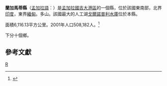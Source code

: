 {{Infobox settlement
<!--See the Table at Infobox Settlement for all fields and descriptions of usage-->
<!-- Basic info  ---------------->
|official_name          = 蘭加馬蒂縣
|other_name             =রাঙ্গামাটি পার্বত্য জেলা([[孟加拉語|孟加拉語]])
|native_name            = [[File:Chakma_script_rangamattye_20.png|File:Chakma_script_rangamattye_20.png]] ([[Chakma_language|Chakma]])
|nickname               = 
|settlement_type        = <!--For Town or Village (Leave blank for the default City)-->
|motto                  =
<!-- images and maps  ----------->
|image_skyline          = Rangamati1.jpg
|imagesize              = 
|image_caption          = View from Tabalchari [[Bangladesh_Rifles|BDR]] camp, Rangamati
|image_flag             = 
|flag_size              =
|image_seal             = 
|seal_size              =
|image_shield           = 
|shield_size            =
|image_blank_emblem     =
|blank_emblem_type      =
|blank_emblem_size      =
|image_map              = 
|mapsize                =
|map_caption            = 
|image_map1             = 
|mapsize1               = 
|map_caption1           = 
|image_dot_map          =
|dot_mapsize            =
|dot_map_caption        =
|dot_x =  |dot_y =
|pushpin_map            = Bangladesh <!-- the name of a location map as per http://en.wikipedia.org/wiki/Template:Location_map -->
|pushpin_label_position =bottom
|pushpin_mapsize        =
|pushpin_map_caption    =蘭加馬蒂縣位置圖
<!-- Location ------------------>
|coordinates_display    = inline,title
|coordinates_region     = BD
|subdivision_type       = 國家
|subdivision_name       = {{flag|Bangladesh}}
|subdivision_type1      = [[孟加拉行政區劃|區]]
|subdivision_name1      = [[吉大港區|吉大港區]]
|subdivision_type2      = [[Districts_of_Bangladesh|縣]]
|subdivision_name2      = '''蘭加馬蒂縣'''
|subdivision_type3      = 
|subdivision_name3      = 
|subdivision_type4      = 
|subdivision_name4      =
<!-- Politics ----------------->
|government_footnotes   =
|government_type        =
|leader_title           =  Member of the Parliament from Rangamati Hill District
|leader_name            =Dipankar Talukder
|leader_title1          = Deputy Commissioner(D.C)
|leader_name1           =Saurendra Nath Chakrabhartty
|leader_title2          =[[Chakma_people|Chakma]] Raja (Chakma Circle Chief)
|leader_name2           =[[Debashish_Roy|Debashish Roy]]
|leader_title3          =Pouroshava Mayor
|leader_name3           =Habibur Rahman
|leader_title4          =
|leader_name4           =
|established_title      =  <!-- Settled -->
|established_date       = 
|established_title2     =  <!-- Incorporated (town) -->
|established_date2      = 
|established_title3     =  <!-- Incorporated (city) -->
|established_date3      =
<!-- Area    --------------------->
|area_magnitude         = 
|unit_pref                =Imperial <!--Enter: Imperial, if Imperial (metric) is desired-->
|area_footnotes           =
|area_total_km2           = 6116.13
|area_land_km2            = 4824.63 
|area_water_km2           =1291.5
|area_total_sq_mi         =
|area_land_sq_mi          =
|area_water_sq_mi         =
|area_water_percent       =
|area_urban_km2           =
|area_urban_sq_mi         =
|area_metro_km2           =
|area_metro_sq_mi         =
|area_blank1_title        =
|area_blank1_km2          =
|area_blank1_sq_mi        =
<!-- Population   ----------------------->
|population_as_of               =
|population_footnotes           =
|population_note                =
|population_total               =508,182
|population_density_km2         =83
|population_density_sq_mi       =
|population_metro               =
|population_density_metro_km2   =
|population_density_metro_sq_mi =
|population_urban               =
|population_density_urban_km2   =
|population_density_urban_sq_mi =
|population_blank1_title        =Ethnicities
|population_blank1              =
|population_blank2_title        =Religions
|population_blank2              =
|population_density_blank1_km2 =   
|population_density_blank1_sq_mi =
<!-- General information  --------------->
|timezone               = [[孟加拉標準時間|BST]]
|utc_offset             = +6
|timezone_DST           = [[BDST|BDST]]
|utc_offset_DST         = +7
|latd=22 |latm=38|lats= |latNS=N
|longd=92|longm=12|longs=|longEW=E
|elevation_footnotes    =  <!--for references: use <ref> </ref> tags-->
|elevation_m            =14
|elevation_ft           =49 [http://www.fallingrain.com/world/BG/0/Rangamati.html]
<!-- Area/postal codes & others -------->
|postal_code_type       =[[郵遞區號|郵遞區號]]
|postal_code            = 4500
|area_code              = 0351
|blank_name             =
|blank_info             =
|blank1_name            =
|blank1_info            =
|website                =http://www.dcrangamati.gov.bd/
|footnotes              =Poulation & Area related info taken from http://www.dcrangamati.gov.bd/
}}
'''蘭加馬蒂縣'''（[[孟加拉語|孟加拉語]]：{{lang|bn|রাঙামাটি জেলা}}）是[[孟加拉國|孟加拉國]][[吉大港區|吉大港區]]的一個縣，位於該國東南部，北界[[印度|印度]]，東界[[緬甸|緬甸]]。多山。該國最大的人工湖[[戈爾諾普利水庫|戈爾諾普利水庫]]位於本縣。

面積6,116.13平方公里。2001年人口508,182人。<ref>{{cite web|url=http://www.bbs.gov.bd/dataindex/census/ce_uzila.pdf|title=Area, Population and Literacy Rate by Upazila/Thana-2001|publisher=孟加拉國統計局|accessyear=|format=PDF|deadurl=yes|archiveurl=https://web.archive.org/web/20070704141110/http://www.bbs.gov.bd/dataindex/census/ce_uzila.pdf|archivedate=2007-07-04|access-date=2009-07-17}}</ref>

下分十個鄉。

== 參考文獻 ==
{{reflist}}

{{孟加拉行政區劃}}
{{蘭加馬蒂縣行政區劃}}
[[Category:吉大港专区县份|R]]